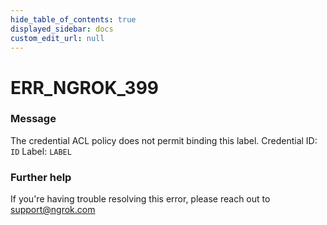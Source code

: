 ```yaml
---
hide_table_of_contents: true
displayed_sidebar: docs
custom_edit_url: null
---
```



# ERR_NGROK_399

### Message

The credential ACL policy does not permit binding this label.
Credential ID: `ID`
Label: `LABEL`

### Further help

If you're having trouble resolving this error, please reach out to [support@ngrok.com](mailto:support@ngrok.com?subject=Help%20with%20ERR_NGROK_399)

<ErrorDetails error="err_ngrok_399" />
